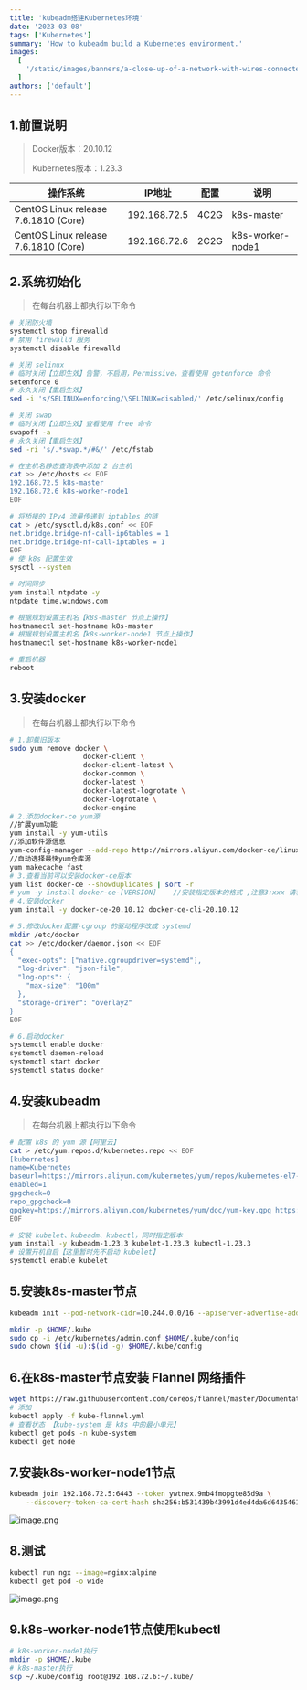 ```yaml
---
title: 'kubeadm搭建Kubernetes环境'
date: '2023-03-08'
tags: ['Kubernetes']
summary: 'How to kubeadm build a Kubernetes environment.'
images:
  [
    '/static/images/banners/a-close-up-of-a-network-with-wires-connected-to-it__albertstoynov__dyUp7WPu5q4.jpeg',
  ]
authors: ['default']
---
```


## 1.前置说明
> Docker版本：20.10.12
>
> Kubernetes版本：1.23.3

| 操作系统 | IP地址 | 配置 | 说明 |
| --- | --- | --- | --- |
| CentOS Linux release 7.6.1810 (Core) | 192.168.72.5 | 4C2G | k8s-master |
| CentOS Linux release 7.6.1810 (Core) | 192.168.72.6 | 2C2G | k8s-worker-node1 |

## 2.系统初始化
> 在每台机器上都执行以下命令

```bash
# 关闭防火墙
systemctl stop firewalld
# 禁用 firewalld 服务
systemctl disable firewalld

# 关闭 selinux
# 临时关闭【立即生效】告警，不启用，Permissive，查看使用 getenforce 命令
setenforce 0  
# 永久关闭【重启生效】
sed -i 's/SELINUX=enforcing/\SELINUX=disabled/' /etc/selinux/config  

# 关闭 swap
# 临时关闭【立即生效】查看使用 free 命令
swapoff -a 
# 永久关闭【重启生效】
sed -ri 's/.*swap.*/#&/' /etc/fstab

# 在主机名静态查询表中添加 2 台主机
cat >> /etc/hosts << EOF
192.168.72.5 k8s-master
192.168.72.6 k8s-worker-node1
EOF

# 将桥接的 IPv4 流量传递到 iptables 的链
cat > /etc/sysctl.d/k8s.conf << EOF
net.bridge.bridge-nf-call-ip6tables = 1
net.bridge.bridge-nf-call-iptables = 1
EOF
# 使 k8s 配置生效
sysctl --system  

# 时间同步
yum install ntpdate -y
ntpdate time.windows.com

# 根据规划设置主机名【k8s-master 节点上操作】
hostnamectl set-hostname k8s-master
# 根据规划设置主机名【k8s-worker-node1 节点上操作】
hostnamectl set-hostname k8s-worker-node1

# 重启机器
reboot
```
## 3.安装docker
> 在每台机器上都执行以下命令

```bash
# 1.卸载旧版本
sudo yum remove docker \
                  docker-client \
                  docker-client-latest \
                  docker-common \
                  docker-latest \
                  docker-latest-logrotate \
                  docker-logrotate \
                  docker-engine
# 2.添加docker-ce yum源
//扩展yum功能
yum install -y yum-utils
//添加软件源信息
yum-config-manager --add-repo http://mirrors.aliyun.com/docker-ce/linux/centos/docker-ce.repo
//自动选择最快yum仓库源
yum makecache fast
# 3.查看当前可以安装docker-ce版本
yum list docker-ce --showduplicates | sort -r
# yum -y install docker-ce-[VERSION]    //安装指定版本的格式 ,注意3:xxx 请移除3:
# 4.安装docker
yum install -y docker-ce-20.10.12 docker-ce-cli-20.10.12
```
```bash
# 5.修改docker配置-cgroup 的驱动程序改成 systemd
mkdir /etc/docker
cat >> /etc/docker/daemon.json << EOF
{
  "exec-opts": ["native.cgroupdriver=systemd"],
  "log-driver": "json-file",
  "log-opts": {
    "max-size": "100m"
  },
  "storage-driver": "overlay2"
}
EOF
```
```bash
# 6.启动docker
systemctl enable docker
systemctl daemon-reload
systemctl start docker
systemctl status docker
```
## 4.安装kubeadm
> 在每台机器上都执行以下命令

```bash
# 配置 k8s 的 yum 源【阿里云】
cat > /etc/yum.repos.d/kubernetes.repo << EOF
[kubernetes]
name=Kubernetes
baseurl=https://mirrors.aliyun.com/kubernetes/yum/repos/kubernetes-el7-x86_64
enabled=1
gpgcheck=0
repo_gpgcheck=0
gpgkey=https://mirrors.aliyun.com/kubernetes/yum/doc/yum-key.gpg https://mirrors.aliyun.com/kubernetes/yum/doc/rpm-package-key.gpg
EOF

# 安装 kubelet、kubeadm、kubectl，同时指定版本
yum install -y kubeadm-1.23.3 kubelet-1.23.3 kubectl-1.23.3
# 设置开机自启【这里暂时先不启动 kubelet】
systemctl enable kubelet
```
## 5.安装k8s-master节点
```bash
kubeadm init --pod-network-cidr=10.244.0.0/16 --apiserver-advertise-address=192.168.72.5 --kubernetes-version v1.23.3 --service-cidr=10.96.0.0/12 --image-repository registry.aliyuncs.com/google_containers

mkdir -p $HOME/.kube
sudo cp -i /etc/kubernetes/admin.conf $HOME/.kube/config
sudo chown $(id -u):$(id -g) $HOME/.kube/config
```
## 6.在k8s-master节点安装 Flannel 网络插件
```bash
wget https://raw.githubusercontent.com/coreos/flannel/master/Documentation/kube-flannel.yml
# 添加
kubectl apply -f kube-flannel.yml
# 查看状态 【kube-system 是 k8s 中的最小单元】
kubectl get pods -n kube-system
kubectl get node
```
## 7.安装k8s-worker-node1节点
```bash
kubeadm join 192.168.72.5:6443 --token ywtnex.9mb4fmopgte85d9a \
	--discovery-token-ca-cert-hash sha256:b531439b43991d4ed4da6d64354615936e21c4b3986e54d2305995537558619c
```
![image.png]('/static/images/1678181516641-ca4fcf07-7f26-4d4e-8d69-b4b096cee756.png)
## 8.测试
```bash
kubectl run ngx --image=nginx:alpine
kubectl get pod -o wide
```
![image.png]('/static/images/1678182280283-4274a510-3613-4df5-ae70-4ce9c0cc0c60.png)
## 9.k8s-worker-node1节点使用kubectl
```bash
# k8s-worker-node1执行
mkdir -p $HOME/.kube
# k8s-master执行
scp ~/.kube/config root@192.168.72.6:~/.kube/
```
